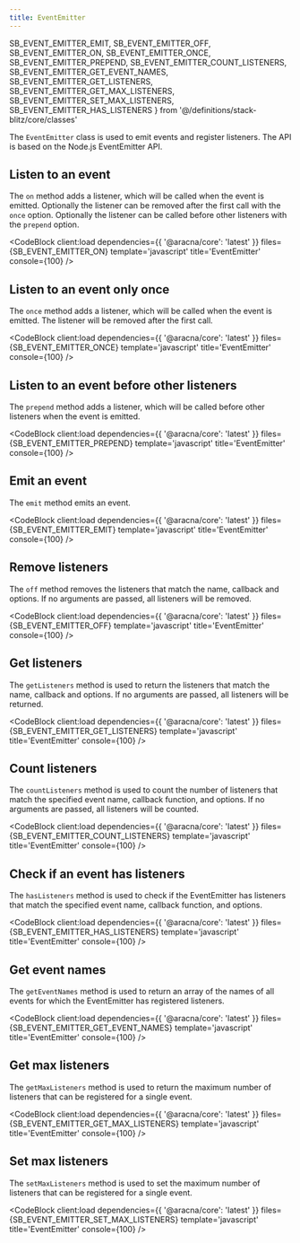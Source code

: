 ```yaml
---
title: EventEmitter
---
```


  SB_EVENT_EMITTER_EMIT,
  SB_EVENT_EMITTER_OFF,
  SB_EVENT_EMITTER_ON,
  SB_EVENT_EMITTER_ONCE,
  SB_EVENT_EMITTER_PREPEND,
  SB_EVENT_EMITTER_COUNT_LISTENERS,
  SB_EVENT_EMITTER_GET_EVENT_NAMES,
  SB_EVENT_EMITTER_GET_LISTENERS,
  SB_EVENT_EMITTER_GET_MAX_LISTENERS,
  SB_EVENT_EMITTER_SET_MAX_LISTENERS,
  SB_EVENT_EMITTER_HAS_LISTENERS
} from '@/definitions/stack-blitz/core/classes'

The `EventEmitter` class is used to emit events and register listeners. The API is based on the Node.js EventEmitter API.

## Listen to an event

The `on` method adds a listener, which will be called when the event is emitted. Optionally the listener can be removed after the first call with the `once` option. Optionally the listener can be called before other listeners with the `prepend` option.

<CodeBlock client:load dependencies={{ '@aracna/core': 'latest' }} files={SB_EVENT_EMITTER_ON} template='javascript' title='EventEmitter' console={100} />

## Listen to an event only once

The `once` method adds a listener, which will be called when the event is emitted. The listener will be removed after the first call.

<CodeBlock client:load dependencies={{ '@aracna/core': 'latest' }} files={SB_EVENT_EMITTER_ONCE} template='javascript' title='EventEmitter' console={100} />

## Listen to an event before other listeners

The `prepend` method adds a listener, which will be called before other listeners when the event is emitted.

<CodeBlock client:load dependencies={{ '@aracna/core': 'latest' }} files={SB_EVENT_EMITTER_PREPEND} template='javascript' title='EventEmitter' console={100} />

## Emit an event

The `emit` method emits an event.

<CodeBlock client:load dependencies={{ '@aracna/core': 'latest' }} files={SB_EVENT_EMITTER_EMIT} template='javascript' title='EventEmitter' console={100} />

## Remove listeners

The `off` method removes the listeners that match the name, callback and options. If no arguments are passed, all listeners will be removed.

<CodeBlock client:load dependencies={{ '@aracna/core': 'latest' }} files={SB_EVENT_EMITTER_OFF} template='javascript' title='EventEmitter' console={100} />

## Get listeners

The `getListeners` method is used to return the listeners that match the name, callback and options. If no arguments are passed, all listeners will be returned.

<CodeBlock
  client:load
  dependencies={{ '@aracna/core': 'latest' }}
  files={SB_EVENT_EMITTER_GET_LISTENERS}
  template='javascript'
  title='EventEmitter'
  console={100}
/>

## Count listeners

The `countListeners` method is used to count the number of listeners that match the specified event name, callback function, and options. If no arguments are passed, all listeners will be counted.

<CodeBlock
  client:load
  dependencies={{ '@aracna/core': 'latest' }}
  files={SB_EVENT_EMITTER_COUNT_LISTENERS}
  template='javascript'
  title='EventEmitter'
  console={100}
/>

## Check if an event has listeners

The `hasListeners` method is used to check if the EventEmitter has listeners that match the specified event name, callback function, and options.

<CodeBlock
  client:load
  dependencies={{ '@aracna/core': 'latest' }}
  files={SB_EVENT_EMITTER_HAS_LISTENERS}
  template='javascript'
  title='EventEmitter'
  console={100}
/>

## Get event names

The `getEventNames` method is used to return an array of the names of all events for which the EventEmitter has registered listeners.

<CodeBlock
  client:load
  dependencies={{ '@aracna/core': 'latest' }}
  files={SB_EVENT_EMITTER_GET_EVENT_NAMES}
  template='javascript'
  title='EventEmitter'
  console={100}
/>

## Get max listeners

The `getMaxListeners` method is used to return the maximum number of listeners that can be registered for a single event.

<CodeBlock
  client:load
  dependencies={{ '@aracna/core': 'latest' }}
  files={SB_EVENT_EMITTER_GET_MAX_LISTENERS}
  template='javascript'
  title='EventEmitter'
  console={100}
/>

## Set max listeners

The `setMaxListeners` method is used to set the maximum number of listeners that can be registered for a single event.

<CodeBlock
  client:load
  dependencies={{ '@aracna/core': 'latest' }}
  files={SB_EVENT_EMITTER_SET_MAX_LISTENERS}
  template='javascript'
  title='EventEmitter'
  console={100}
/>
